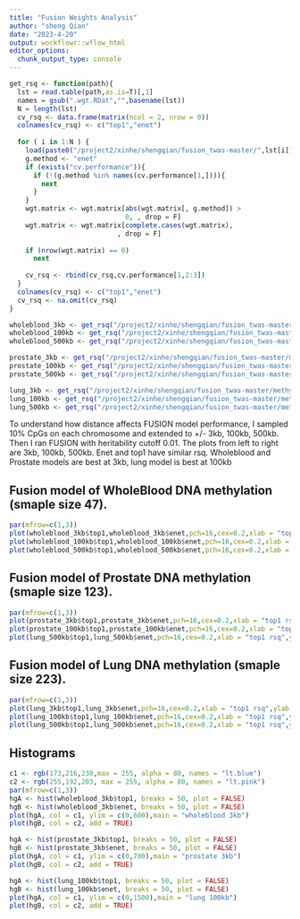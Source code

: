 ```yaml
---
title: "Fusion Weights Analysis"
author: "sheng Qian"
date: "2023-4-20"
output: workflowr::wflow_html
editor_options:
  chunk_output_type: console
---
```



```r
get_rsq <- function(path){
  lst = read.table(path,as.is=T)[,1]
  names = gsub(".wgt.RDat","",basename(lst))
  N = length(lst)
  cv_rsq <- data.frame(matrix(ncol = 2, nrow = 0))
  colnames(cv_rsq) <- c("top1","enet")
  
  for ( i in 1:N ) {
    load(paste0("/project2/xinhe/shengqian/fusion_twas-master/",lst[i]))
    g.method <- "enet"
    if (exists("cv.performance")){
      if (!(g.method %in% names(cv.performance[1,]))){
        next
      }
    }
    wgt.matrix <- wgt.matrix[abs(wgt.matrix[, g.method]) > 
                             0, , drop = F]
    wgt.matrix <- wgt.matrix[complete.cases(wgt.matrix), 
                           , drop = F]
  
    if (nrow(wgt.matrix) == 0) 
      next
  
    cv_rsq <- rbind(cv_rsq,cv.performance[1,2:3])
  }
  colnames(cv_rsq) <- c("top1","enet")
  cv_rsq <- na.omit(cv_rsq)
}
```

```r
wholeblood_3kb <- get_rsq("/project2/xinhe/shengqian/fusion_twas-master/methylation_wholeblood_3kb_tmp.pos")
wholeblood_100kb <- get_rsq("/project2/xinhe/shengqian/fusion_twas-master/methylation_wholeblood_tmp.pos")
wholeblood_500kb <- get_rsq("/project2/xinhe/shengqian/fusion_twas-master/methylation_wholeblood_500kb_tmp.pos")

prostate_3kb <- get_rsq("/project2/xinhe/shengqian/fusion_twas-master/methylation_prostate_3kb_tmp.pos")
prostate_100kb <- get_rsq("/project2/xinhe/shengqian/fusion_twas-master/methylation_prostate_tmp.pos")
prostate_500kb <- get_rsq("/project2/xinhe/shengqian/fusion_twas-master/methylation_prostate_500kb_tmp.pos")

lung_3kb <- get_rsq("/project2/xinhe/shengqian/fusion_twas-master/methylation_lung_3kb_tmp.pos")
lung_100kb <- get_rsq("/project2/xinhe/shengqian/fusion_twas-master/methylation_lung_tmp.pos")
lung_500kb <- get_rsq("/project2/xinhe/shengqian/fusion_twas-master/methylation_lung_500kb_tmp.pos")
```

To understand how distance affects FUSION model performance, I sampled 10% CpGs on each chromosome and extended to +/- 3kb, 100kb, 500kb. Then I ran FUSION with heritability cutoff 0.01. The plots from left to right are 3kb, 100kb, 500kb. Enet and top1 have similar rsq. Wholeblood and Prostate models are best at 3kb, lung model is best at 100kb


## Fusion model of WholeBlood DNA methylation (smaple size 47). 

```r
par(mfrow=c(1,3)) 
plot(wholeblood_3kb$top1,wholeblood_3kb$enet,pch=16,cex=0.2,xlab = "top1 rsq",ylab = "enet rsq", main = paste0("enet rsq:",round(mean(wholeblood_3kb$enet),3)," top1 rsq: ",round(mean(wholeblood_3kb$top1),3)))
plot(wholeblood_100kb$top1,wholeblood_100kb$enet,pch=16,cex=0.2,xlab = "top1 rsq",ylab = "enet rsq", main = paste0("enet rsq:",round(mean(wholeblood_100kb$enet),3)," top1 rsq: ",round(mean(wholeblood_100kb$top1),3)))
plot(wholeblood_500kb$top1,wholeblood_500kb$enet,pch=16,cex=0.2,xlab = "top1 rsq",ylab = "enet rsq", main = paste0("enet rsq:",round(mean(wholeblood_500kb$enet),3)," top1 rsq: ",round(mean(wholeblood_500kb$top1),3)))
```

## Fusion model of Prostate DNA methylation (smaple size 123).

```r
par(mfrow=c(1,3)) 
plot(prostate_3kb$top1,prostate_3kb$enet,pch=16,cex=0.2,xlab = "top1 rsq",ylab = "enet rsq", main = paste0("enet rsq:",round(mean(prostate_3kb$enet),3)," top1 rsq: ",round(mean(prostate_3kb$top1),3)))
plot(prostate_100kb$top1,prostate_100kb$enet,pch=16,cex=0.2,xlab = "top1 rsq",ylab = "enet rsq", main = paste0("enet rsq:",round(mean(prostate_100kb$enet),3)," top1 rsq: ",round(mean(prostate_100kb$top1),3)))
plot(lung_500kb$top1,lung_500kb$enet,pch=16,cex=0.2,xlab = "top1 rsq",ylab = "enet rsq", main = paste0("enet rsq:",round(mean(lung_500kb$enet),3)," top1 rsq: ",round(mean(lung_500kb$top1),3)))
```

## Fusion model of Lung DNA methylation (smaple size 223).

```r
par(mfrow=c(1,3)) 
plot(lung_3kb$top1,lung_3kb$enet,pch=16,cex=0.2,xlab = "top1 rsq",ylab = "enet rsq", main = paste0("enet rsq:",round(mean(lung_3kb$enet),3)," top1 rsq: ",round(mean(lung_3kb$top1),3)))
plot(lung_100kb$top1,lung_100kb$enet,pch=16,cex=0.2,xlab = "top1 rsq",ylab = "enet rsq", main = paste0("enet rsq:",round(mean(lung_100kb$enet),3)," top1 rsq: ",round(mean(lung_100kb$top1),3)))
plot(lung_500kb$top1,lung_500kb$enet,pch=16,cex=0.2,xlab = "top1 rsq",ylab = "enet rsq", main = paste0("enet rsq:",round(mean(lung_500kb$enet),3)," top1 rsq: ",round(mean(lung_500kb$top1),3)))
```

## Histograms
```r
c1 <- rgb(173,216,230,max = 255, alpha = 80, names = "lt.blue")
c2 <- rgb(255,192,203, max = 255, alpha = 80, names = "lt.pink")
par(mfrow=c(1,3))
hgA <- hist(wholeblood_3kb$top1, breaks = 50, plot = FALSE)
hgB <- hist(wholeblood_3kb$enet, breaks = 50, plot = FALSE)
plot(hgA, col = c1, ylim = c(0,600),main = "wholeblood 3kb")
plot(hgB, col = c2, add = TRUE)

hgA <- hist(prostate_3kb$top1, breaks = 50, plot = FALSE)
hgB <- hist(prostate_3kb$enet, breaks = 50, plot = FALSE)
plot(hgA, col = c1, ylim = c(0,700),main = "prostate 3kb")
plot(hgB, col = c2, add = TRUE)

hgA <- hist(lung_100kb$top1, breaks = 50, plot = FALSE)
hgB <- hist(lung_100kb$enet, breaks = 50, plot = FALSE)
plot(hgA, col = c1, ylim = c(0,1500),main = "lung 100kb")
plot(hgB, col = c2, add = TRUE)
```

